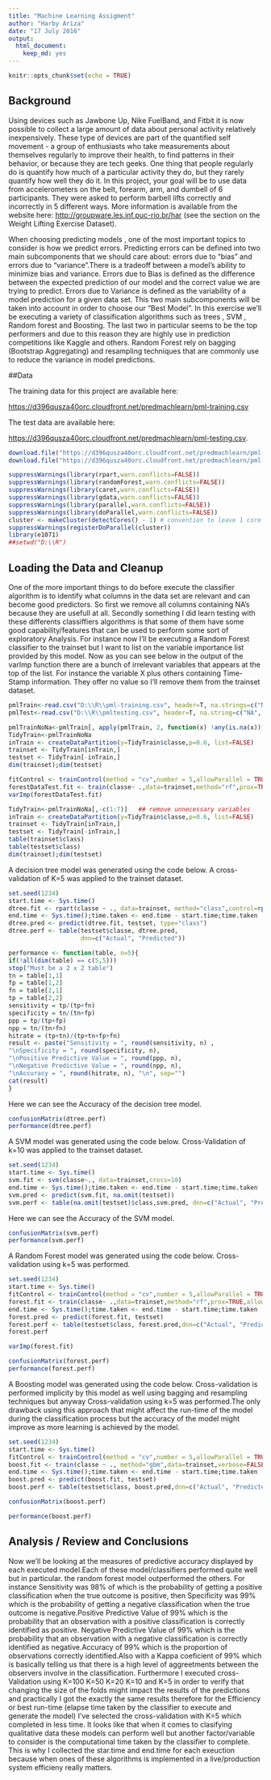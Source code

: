 ```yaml
---
title: "Machine Learning Assigment"
author: "Harby Ariza"
date: "17 July 2016"
output: 
  html_document: 
    keep_md: yes
---
```


```r
knitr::opts_chunk$set(echo = TRUE)
```

## Background


Using devices such as Jawbone Up, Nike FuelBand, and Fitbit it is now possible to collect a large amount of data about personal activity relatively inexpensively. These type of devices are part of the quantified self movement - a group of enthusiasts who take measurements about themselves regularly to improve their health, to find patterns in their behavior, or because they are tech geeks. One thing that people regularly do is quantify how much of a particular activity they do, but they rarely quantify how well they do it. In this project, your goal will be to use data from accelerometers on the belt, forearm, arm, and dumbell of 6 participants. They were asked to perform barbell lifts correctly and incorrectly in 5 different ways. More information is available from the website here: <http://groupware.les.inf.puc-rio.br/har> (see the section on the Weight Lifting Exercise Dataset).

When choosing predicting models , one of the most important topics to consider is how we predict errors. Predicting errors can be defined into two main subcomponents that we should care about: errors due to "bias" and errors due to "variance".There is a tradeoff between a model's ability to minimize bias and variance. Errors due to Bias is defined as the difference between the expected prediction of our model and the correct value we are trying to predict. Errors due to Variance is defined as the variability of a model prediction for a given data set. This two main subcomponents will be taken into account in order to choose our "Best Model". In this exercise we'll be executing a variety of classification algorithms such as trees , SVM , Random forest and Boosting. The last two in particular seems to be the top performers and due to this reason they are highly use in prediction competitions like Kaggle and others. Random Forest rely on bagging (Bootstrap Aggregating) and resampling techniques that are commonly use to reduce the variance in model predictions.


 

##Data

The training data for this project are available here:

<https://d396qusza40orc.cloudfront.net/predmachlearn/pml-training.csv>

The test data are available here:

<https://d396qusza40orc.cloudfront.net/predmachlearn/pml-testing.csv>.




```r
download.file("https://d396qusza40orc.cloudfront.net/predmachlearn/pml-training.csv", destfile = 'D:\\R\\pml-training.csv')
download.file("https://d396qusza40orc.cloudfront.net/predmachlearn/pml-testing.csv", destfile = 'D:\\R\\pml-testing.csv')
```


```r
suppressWarnings(library(rpart,warn.conflicts=FALSE))
suppressWarnings(library(randomForest,warn.conflicts=FALSE))
suppressWarnings(library(caret,warn.conflicts=FALSE))
suppressWarnings(library(gdata,warn.conflicts=FALSE))
suppressWarnings(library(parallel,warn.conflicts=FALSE))
suppressWarnings(library(doParallel,warn.conflicts=FALSE))
cluster <- makeCluster(detectCores() - 1) # convention to leave 1 core for OS
suppressWarnings(registerDoParallel(cluster))
library(e1071)
##setwd("D:\\R")
```

## Loading the Data and Cleanup 

One of the more important things to do before execute the classifier algorithm is to identify what columns in the data set are relevant and can become good predictors. So first we remove all columns containing NA's because they are usefull at all. Secondly something I did learn testing with these differents classiffiers algorithms is that some of them have some good capability/features that can be used to perform some sort of exploratory Analysis. For instance now I'll be executing a Random Forest classifier to the trainset but I want to list on the variable importance list provided by this model. Now as you can see below in the output of the varImp function there are a bunch of irrelevant variables that appears at the top of the list. For instance the variable X plus others containing Time-Stamp information. They offer no value so I'll remove them from the trainset dataset.


```r
pmlTrain<-read.csv("D:\\R\\pml-training.csv", header=T, na.strings=c("NA","#DIV/0!"))
pmlTest<-read.csv("D:\\R\\pmltesting.csv", header=T, na.string=c("NA", "#DIV/0!"))

pmlTrainNoNa<-pmlTrain[, apply(pmlTrain, 2, function(x) !any(is.na(x)))]       ## remove columns with NA's 
TidyTrain<-pmlTrainNoNa
inTrain <- createDataPartition(y=TidyTrain$classe,p=0.6, list=FALSE)
trainset <- TidyTrain[inTrain,]
testset <- TidyTrain[-inTrain,]
dim(trainset);dim(testset)
```

```r
fitControl <- trainControl(method = "cv",number = 5,allowParallel = TRUE)
forestDataTest.fit <- train(classe~ .,data=trainset,method="rf",prox=TRUE,allowParallel = TRUE,trControl = fitControl,importance=TRUE)
varImp(forestDataTest.fit)
```


```r
TidyTrain<-pmlTrainNoNa[,-c(1:7)]   ## remove unnecessary variables
inTrain <- createDataPartition(y=TidyTrain$classe,p=0.6, list=FALSE)
trainset <- TidyTrain[inTrain,]
testset <- TidyTrain[-inTrain,]
table(trainset$class)
table(testset$class)
dim(trainset);dim(testset)
```


A decision tree model was generated using the code below. A cross-validation of K=5 was applied to the trainset dataset.


```r
set.seed(1234)
start.time <- Sys.time()
dtree.fit <- rpart(classe ~ ., data=trainset, method="class",control=rpart.control(xval=5),parms=list(split="information"))
end.time <- Sys.time();time.taken <- end.time - start.time;time.taken
dtree.pred <- predict(dtree.fit, testset, type="class")
dtree.perf <- table(testset$classe, dtree.pred,
                    dnn=c("Actual", "Predicted"))
```



```r
performance <- function(table, n=5){
if(!all(dim(table) == c(5,5)))
stop("Must be a 2 x 2 table")
tn = table[1,1]
fp = table[1,2]
fn = table[2,1]
tp = table[2,2]
sensitivity = tp/(tp+fn)
specificity = tn/(tn+fp)
ppp = tp/(tp+fp)
npp = tn/(tn+fn)
hitrate = (tp+tn)/(tp+tn+fp+fn)
result <- paste("Sensitivity = ", round(sensitivity, n) ,
"\nSpecificity = ", round(specificity, n),
"\nPositive Predictive Value = ", round(ppp, n),
"\nNegative Predictive Value = ", round(npp, n),
"\nAccuracy = ", round(hitrate, n), "\n", sep="")
cat(result)
}
```

Here we can see the Accuracy of the decision tree model.
```r
confusionMatrix(dtree.perf)
performance(dtree.perf)
```

A SVM model was generated using the code below. Cross-Validation of k=10 was applied to the trainset dataset.
```r
set.seed(1234)
start.time <- Sys.time()
svm.fit <- svm(classe~., data=trainset,cross=10)
end.time <- Sys.time();time.taken <- end.time - start.time;time.taken
svm.pred <- predict(svm.fit, na.omit(testset))
svm.perf <- table(na.omit(testset)$class,svm.pred, dnn=c("Actual", "Predicted"))
```

Here we can see the Accuracy of the SVM model.
```r
confusionMatrix(svm.perf)
performance(svm.perf)
```

A Random Forest model was generated using the code below. Cross-validation using k=5 was performed. 

```r
set.seed(1234)
start.time <- Sys.time()
fitControl <- trainControl(method = "cv",number = 5,allowParallel = TRUE)
forest.fit <- train(classe~ .,data=trainset,method="rf",prox=TRUE,allowParallel = TRUE,trControl = fitControl,importance=TRUE)
end.time <- Sys.time();time.taken <- end.time - start.time;time.taken
forest.pred <- predict(forest.fit, testset)
forest.perf <- table(testset$class, forest.pred,dnn=c("Actual", "Predicted"))
forest.perf
```

```r
varImp(forest.fit)
```

```r
confusionMatrix(forest.perf)
performance(forest.perf)
```
A Boosting model was generated using the code below. 
Cross-validation is performed implicity by this model as well using
bagging and resampling techniques but anyway Cross-validation using k=5 was performed.The only drawback using this approach that might affect the run-time of the model during the classification process but the accuracy of the model might improve as more learning is achieved by the model. 
```r
set.seed(1234)
start.time <- Sys.time()
fitControl <- trainControl(method = "cv",number = 5,allowParallel = TRUE)
boost.fit <- train(classe ~ ., method="gbm",data=trainset,verbose=FALSE,trControl = fitControl)
end.time <- Sys.time();time.taken <- end.time - start.time;time.taken
boost.pred <- predict(boost.fit, testset)
boost.perf <- table(testset$class, boost.pred,dnn=c("Actual", "Predicted"))
```

```r
confusionMatrix(boost.perf)
```


```r
performance(boost.perf)
```

## Analysis / Review and Conclusions

Now we'll be looking at the measures of predictive accuracy displayed by each executed model.Each of these model/classifiers performed quite well but in particular.
the random forest model outperformed the others. For instance Sensitivity was 98% of which is the probability of getting a positive classification when the true outcome is positive, then Specificity was 99% which is the probability of getting a negative classification when the true outcome is negative.Positive Predictive Value of 99% which is the probability that an observation with a positive classification is correctly identified as positive. Negative Predictive Value of 99% which is the probability that an observation with a negative classification is correctly identified as negative.Accuracy of 99% which is the proportion of observations correctly identified.Also with a Kappa coeficient of 99%  which is basically telling us that there is a high level of aggreetments between the observers involve in the classification. Furthermore I executed cross-Validation using K=100 K=50 K=20 K=10 and K=5 in order to verify that changing the size of the folds might impact the results of the predictions and practically I got the exactly the same results therefore for the Efficiency or best run-time (elapse time taken by the classifier to execute and generate the model) I've selected the cross-validation with K=5 which completed in less time. It looks like that when it comes to clasifying qualitative data these models can perform well but another factor/variable to consider is the computational time taken by the classifier to complete. This is why I collected the star.time and end.time for each exeuction because when ones of these algorithms is implemented in a live/production system efficieny really matters.
  

